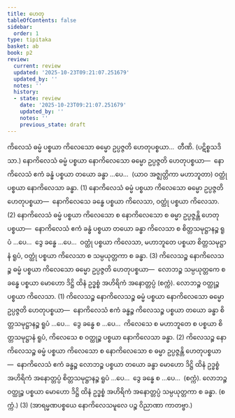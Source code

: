 ```yaml
---
title: ဟေတု
tableOfContents: false
sidebar:
  order: 1
type: tipitaka
basket: ab
book: p2
review:
  current: review
  updated: '2025-10-23T09:21:07.251679'
  updated_by: ''
  notes: ''
  history:
  - state: review
    date: '2025-10-23T09:21:07.251679'
    updated_by: ''
    notes: ''
    previous_state: draft
---
```



<ReviewStatus review={frontmatter.review} showDetails={true} />

<HypothesisAnnotation frontmatter={frontmatter} />

<DynamicBreadcrumb />

<Division number="10" book="p2" e="ch" v="38" p="372">

<Paragraph number="3834" book="p2">
ကိလေသံ ဓမ္မံ ပစ္စယာ ကိလေသော ဓမ္မော ဥပ္ပဇ္ဇတိ ဟေတုပစ္စယာ…  တီဏိ. (ပဋိစ္စသဒိသာ.)
</Paragraph>

<Paragraph number="3835" book="p2">
နောကိလေသံ ဓမ္မံ ပစ္စယာ နောကိလေသော ဓမ္မော ဥပ္ပဇ္ဇတိ ဟေတုပစ္စယာ—  နောကိလေသံ ဧကံ ခန္ဓံ ပစ္စယာ တယော ခန္ဓာ …ပေ…  (ယာဝ အဇ္ဈတ္တိကာ မဟာဘူတာ) ဝတ္ထုံ ပစ္စယာ နောကိလေသာ ခန္ဓာ. (1)
</Paragraph>

<Paragraph number="3836" book="p2">
နောကိလေသံ ဓမ္မံ ပစ္စယာ ကိလေသော ဓမ္မော ဥပ္ပဇ္ဇတိ ဟေတုပစ္စယာ—  နောကိလေသေ ခန္ဓေ ပစ္စယာ ကိလေသာ, ဝတ္ထုံ ပစ္စယာ ကိလေသာ. (2)
</Paragraph>

<Paragraph number="3837" book="p2">
နောကိလေသံ ဓမ္မံ ပစ္စယာ ကိလေသော စ နောကိလေသော စ ဓမ္မာ ဥပ္ပဇ္ဇန္တိ ဟေတုပစ္စယာ—  နောကိလေသံ ဧကံ ခန္ဓံ ပစ္စယာ တယော ခန္ဓာ ကိလေသာ စ စိတ္တသမုဋ္ဌာနဉ္စ ရူပံ …ပေ…  ဒွေ ခန္ဓေ …ပေ…  ဝတ္ထုံ ပစ္စယာ ကိလေသာ, မဟာဘူတေ ပစ္စယာ စိတ္တသမုဋ္ဌာနံ ရူပံ, ဝတ္ထုံ ပစ္စယာ ကိလေသာ စ သမ္ပယုတ္တကာ စ ခန္ဓာ. (3)
</Paragraph>

</Division>
<Division number="11" book="p2" e="ch" v="38" p="372">

<Paragraph number="3838" book="p2">
ကိလေသဉ္စ နောကိလေသဉ္စ ဓမ္မံ ပစ္စယာ ကိလေသော ဓမ္မော ဥပ္ပဇ္ဇတိ ဟေတုပစ္စယာ—  လောဘဉ္စ သမ္ပယုတ္တကေ စ ခန္ဓေ ပစ္စယာ မောဟော ဒိဋ္ဌိ ထိနံ ဥဒ္ဓစ္စံ အဟိရိကံ အနောတ္တပ္ပံ (စက္ကံ). လောဘဉ္စ ဝတ္ထုဉ္စ ပစ္စယာ ကိလေသာ. (1)
</Paragraph>

<Paragraph number="3839" book="p2">
ကိလေသဉ္စ နောကိလေသဉ္စ ဓမ္မံ ပစ္စယာ နောကိလေသော ဓမ္မော ဥပ္ပဇ္ဇတိ ဟေတုပစ္စယာ—  နောကိလေသံ ဧကံ ခန္ဓဉ္စ ကိလေသဉ္စ ပစ္စယာ တယော ခန္ဓာ စိတ္တသမုဋ္ဌာနဉ္စ ရူပံ …ပေ…  ဒွေ ခန္ဓေ စ …ပေ…  ကိလေသေ စ မဟာဘူတေ စ ပစ္စယာ စိတ္တသမုဋ္ဌာနံ ရူပံ, ကိလေသေ စ ဝတ္ထုဉ္စ ပစ္စယာ နောကိလေသာ ခန္ဓာ. (2)
</Paragraph>

<Paragraph number="3840" book="p2">
ကိလေသဉ္စ နောကိလေသဉ္စ ဓမ္မံ ပစ္စယာ ကိလေသော စ နောကိလေသော စ ဓမ္မာ ဥပ္ပဇ္ဇန္တိ ဟေတုပစ္စယာ—  နောကိလေသံ ဧကံ ခန္ဓဉ္စ လောဘဉ္စ ပစ္စယာ တယော ခန္ဓာ မောဟော ဒိဋ္ဌိ ထိနံ ဥဒ္ဓစ္စံ အဟိရိကံ အနောတ္တပ္ပံ စိတ္တသမုဋ္ဌာနဉ္စ ရူပံ …ပေ…  ဒွေ ခန္ဓေ စ …ပေ…  (စက္ကံ). လောဘဉ္စ ဝတ္ထုဉ္စ ပစ္စယာ မောဟော ဒိဋ္ဌိ ထိနံ ဥဒ္ဓစ္စံ အဟိရိကံ အနောတ္တပ္ပံ သမ္ပယုတ္တကာ စ ခန္ဓာ. (စက္ကံ.) (3)
</Paragraph>

<Paragraph number="3841" book="p2">
(အာရမ္မဏပစ္စယေ နောကိလေသမူလေ ပဉ္စ ဝိညာဏာ ကာတဗ္ဗာ.)
</Paragraph>
</Division>